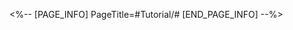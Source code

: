 <%-- [PAGE_INFO]
PageTitle=#Tutorial/#
[END_PAGE_INFO] --%>
{{Tutorial
|sort      = 3120401
|title     = 
|subtitle  = 
|type      = 
|about     = 
|image1    = Tutorial  1.png{{subst:void|<!--$UPLOAD:<<SpriteOutput/TutorialPic/TutorialPage_800101.png>-<Tutorial  1.png>-<Tutorial Files>>-->}}
|text1     = 
}}